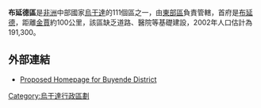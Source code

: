 {{Infobox settlement
|name=布延德區
|settlement_type=
|native_name      =
|nickname           = 
|image_skyline      
|image_size          = 
|image_caption       =
|image_flag         = 
|image_seal         =
|image_map          = <!-- 檔案不存在 Buyende District Uganda.png -->
|map_caption        = 
|coordinates_region   = UG
|subdivision_type1   = 國家
|subdivision_name1   = {{flag|Uganda}}
|subdivision_type2   = 地理區
|subdivision_name2  =  [[東部區_(烏干達)|東部區]]
|subdivision_type3  = 首府
|subdivision_name3  = [[布延德|布延德]]
|subdivision_type4  = 
|subdivision_name4  = 
|leader_title       =
|leader_name        =
|established_title  =
|established_date   = 
|area_magnitude     = 
|area_total_km2         =  
|area_land_km2          = 
|area_water_km2         = 
|population_as_of   = 2002估計
|population_note    = 
|population_total   = 191300
|population_metro   = 
|population_density_km2 = 
|timezone           =[[東非時間|東非時間]]
|utc_offset         = +3
|timezone_DST       = 
|utc_offset_DST     = 
|latd=01|latm=11|lats=|latNS=N
|longd=33|longm=10|longs=|longEW=E
|elevation_m          = 
|blank_name             =
|blank_info             =
|website            = [http://www.buyende.go.ug]
|footnotes          = 
}}

'''布延德區'''是[[非洲|非洲]]中部國家[[烏干達|烏干達]]的111個區之一，由[[東部區_(烏干達)|東部區]]負責管轄，首府是[[布延德|布延德]]，距離[[金賈|金賈]]約100公里，該區缺乏道路、醫院等基礎建設，2002年人口估計為191,300。

==外部連結==
* [https://web.archive.org/web/20151210130015/http://buyende.go.ug/  Proposed Homepage for Buyende District]

{{coord|01|11|N|33|10|E|source:jawiki_region:UG_type:adm1st|display=title}}

{{Uganda-stub}}
{{烏干達行政區劃}}

[[Category:烏干達行政區劃|Category:烏干達行政區劃]]